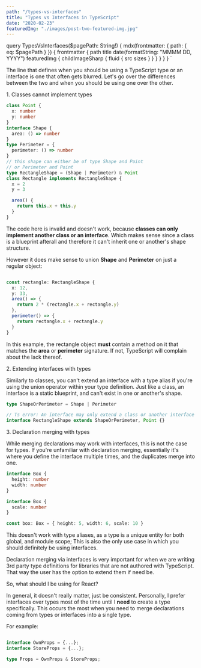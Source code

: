 ```yaml
---
path: "/types-vs-interfaces"
title: "Types vs Interfaces in TypeScript"
date: "2020-02-23"
featuredImg: "./images/post-two-featured-img.jpg"
---
```



  query TypesVsInterfaces($pagePath: String!) {
    mdx(frontmatter: { path: { eq: $pagePath } }) {
      frontmatter {
        path
        title
        date(formatString: "MMMM DD, YYYY")
        featuredImg {
          childImageSharp {
            fluid {
              src
              sizes
            }
          }
        }
      }
    }
  }
`

<PageQuoteText>
  The line that defines when you should be using a TypeScript type or an
  interface is one that often gets blurred. Let's go over the differences
  between the two and when you should be using one over the other.
</PageQuoteText>

<WhatAreDifferences />

<DifferenceHeader>1. Classes cannot implement types</DifferenceHeader>

```typescript
class Point {
  x: number
  y: number
}
interface Shape {
  area: () => number
}
type Perimeter = {
  perimeter: () => number
}
// this shape can either be of type Shape and Point
// or Perimeter and Point
type RectangleShape = (Shape | Perimeter) & Point
class Rectangle implements RectangleShape {
  x = 2
  y = 3

  area() {
    return this.x + this.y
  }
}
```

The code here is invalid and doesn't work, because **classes can only implement another class or an interface**. Which makes sense since a class is a blueprint afterall and therefore it can't inherit one or another's shape structure.

However it does make sense to union **Shape** and **Perimeter** on just a regular object:

```typescript

const rectangle: RectangleShape {
  x: 12,
  y: 33,
  area() => {
    return 2 * (rectangle.x + rectangle.y)
  },
  perimeter() => {
    return rectangle.x + rectangle.y
  }
}

```

In this example, the rectangle object **must** contain a method on it that matches the **area** or **perimeter** signature. If not, TypeScript will complain about the lack thereof.

<DifferenceHeader>2. Extending interfaces with types</DifferenceHeader>

Similarly to classes, you can't extend an interface with a type alias if you're using the union operator within your type definition. Just like a class, an interface is a static blueprint, and can't exist in one or another's shape.

```typescript
type ShapeOrPerimeter = Shape | Perimeter

// Ts error: An interface may only extend a class or another interface
interface RectangleShape extends ShapeOrPerimeter, Point {}
```

<DifferenceHeader>3. Declaration merging with types</DifferenceHeader>

While merging declarations may work with interfaces, this is not the case for types. If you're unfamiliar with declaration merging, essentially it's where you define the interface multiple times, and the duplicates merge into one.

```typescript
interface Box {
  height: number
  width: number
}

interface Box {
  scale: number
}

const box: Box = { height: 5, width: 6, scale: 10 }
```

This doesn't work with type aliases, as a type is a unique entity for both global, and module scope; This is also the only use case in which you should definitely be using interfaces.

Declaration merging via interfaces is very important for when we are writing 3rd party type definitions for libraries that are not authored with TypeScript. That way the user has the option to extend them if need be.

<DifferenceHeader>So, what should I be using for React?</DifferenceHeader>

In general, it doesn't really matter, just be consistent. Personally, I prefer interfaces over types most of the time until I **need** to create a type specifically. This occurs the most when you need to merge declarations coming from types or interfaces into a single type.

For example:

```typescript

interface OwnProps = {...};
interface StoreProps = {...};

type Props = OwnProps & StoreProps;

```

<Conclusion />
